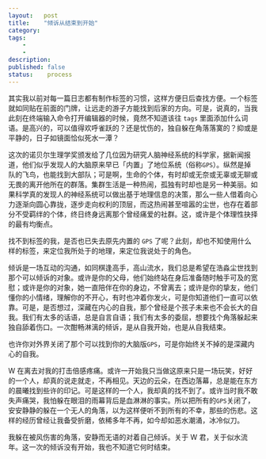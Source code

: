 ```yaml
---
layout:   post
title:    "倾诉从结束到开始"
category:  
tags:     
    - 
    - 
description: 
published: false
status:    process
---
```


其实我以前对每一篇日志都有制作标签的习惯，这样方便日后查找方便。一个标签就如同贴在前面的门牌，让远走的游子方能找到后家的方向。可是，说真的，当我此刻在终端输入命令打开编辑器的时候，竟然不知道该往 `tags` 里面添加什么词语。是高兴的，可以值得欢呼雀跃的？还是忧伤的，独自躲在角落落寞的？抑或是平静的，日子如镜面恰似死水一潭？

这次的诺贝尔生理学奖颁发给了几位因为研究人脑神经系统的科学家，据新闻报道，他们似乎发现人的大脑原来早已「内置」了地位系统（俗称`GPS`）。纵然是掉队的飞鸟，也能找到大部队；可是啊，生命的个体，有时却或无奈或无辜或无聊或无畏的离开他所在的群落。集群生活是一种热闹，孤独有时却也是另一种美丽。如果科学真的发现人的神经系统可以做出基于地理信息的决策，那么一些人借着向心力逐渐向圆心靠拢，逐步走向权利的顶层，而这热闹甚至喧嚣的尘世，也存在着部分不受羁绊的个体，终日终身远离那个曾经痛爱的社群。这，或许是个体理性抉择的最有均衡点。

找不到标签的我，是否也已失去原先内置的 `GPS` 了呢？此刻，却也不知使用什么样的标签，来定位我所处于的地理，来定位我说处于的角色。

<!-- more -->

倾诉是一场互动的沟通，如同棋逢高手，高山流水，我们总是希望在浩淼尘世找到那个可以倾诉的对象。或许是你的父母，他们始终站在身后准备随时触手可及的宽慰；或许是你的对象，她一直陪伴在你的身边，不曾离去；或许是你的挚友，他们懂你的小情绪，理解你的不开心，有时也冲着你发火，可是你知道他们一直可以依靠。可是，是否想过，深藏在内心的自我，那个曾经是个孩子未来也不会长大的自我。我们有太多的话语，总是自言自语；我们有太多的委屈，想要找个角落躲起来独自舔着伤口。一次酣畅淋漓的倾诉，是从自我开始，也是从自我结束。

也许你对外界关闭了那个可以找到你的大脑版`GPS`，可是你始终关不掉的是深藏内心的自我。

W 在离去对我的打击倍感疼痛。或许一开始我只当做这原来只是一场玩笑，好好的一个人，却真的说走就走，不再相见。天边的云朵，在西边落幕，总是能在东方的晨曦找到些许的印记。可是这样的一个人，我却真的找不到了。或许当时我不敢失声痛哭，我怕躲在眼泪的雨幕背后是血淋淋的事实。所以把所有的`GPS`关闭了，安安静静的躲在一个无人的角落，以为这样便听不到所有的不幸，那些的伤悲。这样的经历曾经让我备受折磨，依稀多年不再，如今却如恶水潮涌，冰冷似刀。

我躲在被风伤害的角落，安静而无语的对着自己倾诉。关于 W 君，关于似水流年。这一次的倾诉没有开始，我也不知道它何时结束。




























































